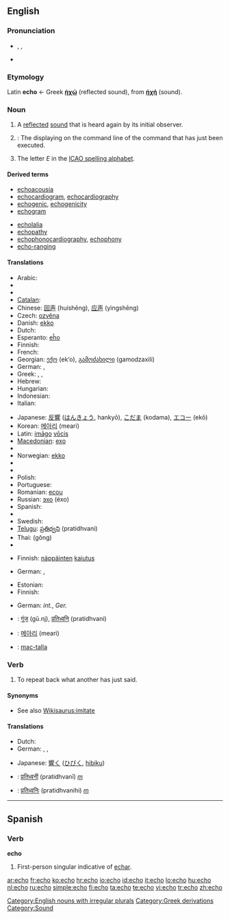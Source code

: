 {{also|Echo|écho|echó}}
==English==

===Pronunciation===
* {{enPR|ĕ'kō}}, {{IPA|lang=fr|/ˈekəʊ/}}, {{SAMPA|/"ek@U/}}
* {{rhymes|ɛkəʊ}}

===Etymology===
Latin '''echo''' ← Greek '''[[ἠχώ]]''' (reflected sound), from '''[[ἠχή]]''' (sound).

===Noun===
{{en-noun|es|pl2=echos}}

# A [[reflect]]ed [[sound]] that is heard again by its initial observer.
# {{computing}}: The displaying on the command line of the command that has just been executed.
# The letter ''E'' in the [[ICAO spelling alphabet]].

====Derived terms====
{{rel-top|terms derived from ''echo''}}
* [[echoacousia]]
* [[echocardiogram]], [[echocardiography]]
* [[echogenic]], [[echogenicity]]
* [[echogram]]
{{rel-mid}}
* [[echolalia]]
* [[echopathy]]
* [[echophonocardiography]], [[echophony]]
* [[echo-ranging]]
{{rel-bottom}}

====Translations====
{{trans-top|a reflected sound that is heard again by its initial observer}}
* Arabic: {{Arab|[[صدى|صَدًى]]}} {{IPAchar|(ʂádan)}} {{m}}
* {{trreq|Armenian}}
* {{trreq|Basque}}
* [[Catalan]]: {{t-|ca|eco|m}}
* Chinese: [[回声]] (huíshēng), [[应声]] (yìngshēng)
* Czech: [[ozvěna]] {{f}}
* Danish: [[ekko]]
* Dutch: {{t+|nl|echo|m}}
* Esperanto: [[eĥo]]
* Finnish: {{t+|fi|kaiku}}
* French: {{t+|fr|écho|m}}
* Georgian: [[ექო]] (ek‘o), [[გამოძახილი]] (gamodzaxili)
* German: {{t+|de|Echo|n}}, {{t-|de|Widerhall|m}}
* Greek: {{t+|el|ηχώ|f|sc=Grek}}, {{t|el|αντήχηση|f|sc=Grek}}, {{t|el|αντίλαλος|m|sc=Grek}}
* Hebrew: {{he-translation|בת־קול|bat-kol}}
* Hungarian: {{t+|hu|visszhang}}
* Indonesian: {{t-|id|gema|xs=Indonesian}}
* Italian: {{t+|it|eco|m}}
{{trans-mid}}
* Japanese: [[反響]] ([[はんきょう]], hankyō), [[こだま]] (kodama), [[エコー]] (ekō)
* Korean: [[메아리]] (meari)
* Latin: [[imago#Latin|imāgo]] [[vox#Latin|vōcis]] {{f}}
* [[Macedonian]]: [[ехо]] {{n}}
* {{trreq|Mongolian}}
* Norwegian: [[ekko]]
* {{trreq|Old English}}
* {{trreq|Persian}}
* Polish: {{t-|pl|echo|n}}
* Portuguese: {{t+|pt|eco|m}}
* Romanian: [[ecou]] {{n}}
* Russian: [[эхо]] (éxo) {{n}}
* Spanish: {{t+|es|eco|m}}
* {{trreq|Swahili}}
* Swedish: {{t-|sv|eko}}
* [[Telugu]]: [[ప్రతిధ్వని]] (pratidhvani)
* Thai: {{Thai|[[ก้อง]]}} (gông)
* {{trreq|Turkish}}
{{trans-bottom}}

{{trans-top|the displaying on the command line of the command that has just been executed}}
* Finnish: [[näppäinten]] [[kaiutus]]
{{trans-mid}}
* German: {{t+|de|Tastaturecho|n}}, {{t+|de|Bildschirmecho|n}}
{{trans-bottom}}

{{trans-top|the letter E in the ICAO spelling alphabet}}
* Estonian: {{t|et|Emma}}
* Finnish: {{t|et|Eemeli}}
{{trans-mid}}
* German: {{t+|de|Echo|n}} ''int.'', {{t-|de|Emil}} ''Ger.''
{{trans-bottom}}

{{checktrans-top}}
* {{ttbc|Hindi}}: [[गूंज]] (gū.nj), [[प्रतिध्वनि]] (pratidhvani)
{{checktrans-mid}}
* {{ttbc|Korean}}: [[메아리]] (meari)
* {{ttbc|Scottish Gaelic}}: [[mac-talla]] {{m}}
{{checktrans-bottom}}

===Verb===
{{en-verb|echo|es}}

# To repeat back what another has just said.

====Synonyms====
* See also [[Wikisaurus:imitate]]

====Translations====
{{trans-top|to repeat back what another has just said}}
* Dutch: {{t+|nl|echoën}}
* German: {{t+|de|widerhallen}}, {{t+|de|wiederholen}}, {{t+|de|zurückwerfen}}
{{trans-mid}}
* Japanese: [[響く]] ([[ひびく]], [[hibiku]])
{{trans-bottom}}

{{checktrans-top}}
* {{ttbc|Marathi}}: [[प्रतिध्वनी]] (pratidhvanī)  ''[[m]]''
* {{ttbc|Sanskrit}}: [[प्रतिध्वनिः]] (pratidhvanihi) ''[[m]]''
{{checktrans-bottom}}

[[Category:English nouns with irregular plurals]]

----

==Spanish==

===Verb===
'''echo'''

# First-person singular indicative of [[echar]].

[[Category:Greek derivations]]
[[Category:Sound]]

[[ar:echo]]
[[fr:echo]]
[[ko:echo]]
[[hr:echo]]
[[io:echo]]
[[id:echo]]
[[it:echo]]
[[lo:echo]]
[[hu:echo]]
[[nl:echo]]
[[ru:echo]]
[[simple:echo]]
[[fi:echo]]
[[ta:echo]]
[[te:echo]]
[[vi:echo]]
[[tr:echo]]
[[zh:echo]]